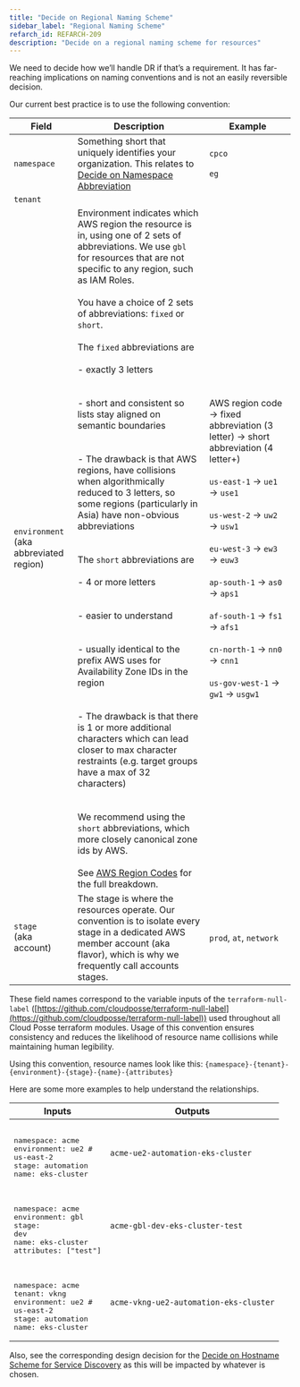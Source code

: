 ```yaml
---
title: "Decide on Regional Naming Scheme"
sidebar_label: "Regional Naming Scheme"
refarch_id: REFARCH-209
description: "Decide on a regional naming scheme for resources"
---
```


<Intro>
We need to decide how we’ll handle DR if that’s a requirement. It has far-reaching implications on naming conventions
and is not an easily reversible decision.
</Intro>

Our current best practice is to use the following convention:

| **Field**                                   | **Description**                                                                                                                                                                                                                                                                                                                                                                                                                                                                                                                                                                                                                                                                                                                                                                                                                                                                                                                                                                                                                                                                                                                                                                                                                    | **Example**                                                                                                                                                                                                                                                                                                                                                        |
| ------------------------------------------- | ---------------------------------------------------------------------------------------------------------------------------------------------------------------------------------------------------------------------------------------------------------------------------------------------------------------------------------------------------------------------------------------------------------------------------------------------------------------------------------------------------------------------------------------------------------------------------------------------------------------------------------------------------------------------------------------------------------------------------------------------------------------------------------------------------------------------------------------------------------------------------------------------------------------------------------------------------------------------------------------------------------------------------------------------------------------------------------------------------------------------------------------------------------------------------------------------------------------------------------- | ------------------------------------------------------------------------------------------------------------------------------------------------------------------------------------------------------------------------------------------------------------------------------------------------------------------------------------------------------------------ |
| `namespace`                                 | Something short that uniquely identifies your organization. This relates to [Decide on Namespace Abbreviation](/reference-architecture/fundamentals/design-decisions/cold-start/decide-on-namespace-abbreviation)                                                                                                                                                                                                                                                                                                                                                                                                                                                                                                                                                                                                                                                                                                                                                                                                                                                                                                                                                                                                                  | `cpco`<br/><br/>`eg`                                                                                                                                                                                                                                                                                                                                               |
| `tenant`                                    |                                                                                                                                                                                                                                                                                                                                                                                                                                                                                                                                                                                                                                                                                                                                                                                                                                                                                                                                                                                                                                                                                                                                                                                                                                    |                                                                                                                                                                                                                                                                                                                                                                    |
| `environment` <br/>(aka abbreviated region) | Environment indicates which AWS region the resource is in, using one of 2 sets of abbreviations. We use `gbl` for resources that are not specific to any region, such as IAM Roles. <br/><br/>You have a choice of 2 sets of abbreviations: `fixed` or `short`.<br/><br/>The `fixed` abbreviations are<br/><br/>- exactly 3 letters<br/><br/><br/>- short and consistent so lists stay aligned on semantic boundaries<br/><br/><br/>- The drawback is that AWS regions, have collisions when algorithmically reduced to 3 letters, so some regions (particularly in Asia) have non-obvious abbreviations<br/><br/><br/>The `short` abbreviations are<br/><br/>- 4 or more letters<br/><br/><br/>- easier to understand<br/><br/><br/>- usually identical to the prefix AWS uses for Availability Zone IDs in the region<br/><br/><br/>- The drawback is that there is 1 or more additional characters which can lead closer to max character restraints (e.g. target groups have a max of 32 characters)<br/><br/><br/>We recommend using the `short` abbreviations, which more closely canonical zone ids by AWS.<br/><br/>See [AWS Region Codes](/reference-architecture/reference/aws/aws-region-codes) for the full breakdown. | AWS region code → fixed abbreviation (3 letter) → short abbreviation (4 letter+)<br/><br/>`us-east-1` → `ue1` → `use1`<br/><br/>`us-west-2` → `uw2` → `usw1`<br/><br/>`eu-west-3` → `ew3` → `euw3`<br/><br/>`ap-south-1` → `as0` → `aps1`<br/><br/>`af-south-1` → `fs1` → `afs1`<br/><br/>`cn-north-1` → `nn0` → `cnn1`<br/><br/>`us-gov-west-1` → `gw1` → `usgw1` |
| `stage` <br/>(aka account)                  | The stage is where the resources operate. Our convention is to isolate every stage in a dedicated AWS member account (aka flavor), which is why we frequently call accounts stages.                                                                                                                                                                                                                                                                                                                                                                                                                                                                                                                                                                                                                                                                                                                                                                                                                                                                                                                                                                                                                                                | `prod`, `at`, `network`                                                                                                                                                                                                                                                                                                                                            |

These field names correspond to the variable inputs of the `terraform-null-label`
([https://github.com/cloudposse/terraform-null-label](https://github.com/cloudposse/terraform-null-label)) used
throughout all Cloud Posse terraform modules. Usage of this convention ensures consistency and reduces the likelihood of
resource name collisions while maintaining human legibility.

Using this convention, resource names look like this: `{namespace}-{tenant}-{environment}-{stage}-{name}-{attributes}`

Here are some more examples to help understand the relationships.

| **Inputs**                                                                                                                         | **Outputs**                            |
| ---------------------------------------------------------------------------------------------------------------------------------- | -------------------------------------- |
| <pre><br/>namespace: acme<br/>environment: ue2 # us-east-2<br/>stage: automation<br/>name: eks-cluster<br/></pre>                  | `acme-ue2-automation-eks-cluster`      |
| <pre><br/>namespace: acme<br/>environment: gbl<br/>stage: dev<br/>name: eks-cluster<br/>attributes: ["test"]<br/></pre>            | `acme-gbl-dev-eks-cluster-test`        |
| <pre><br/>namespace: acme<br/>tenant: vkng<br/>environment: ue2 # us-east-2<br/>stage: automation<br/>name: eks-cluster<br/></pre> | `acme-vkng-ue2-automation-eks-cluster` |

Also, see the corresponding design decision for the
[Decide on Hostname Scheme for Service Discovery](/layers/network/design-decisions/decide-on-hostname-scheme-for-service-discovery)
as this will be impacted by whatever is chosen.
